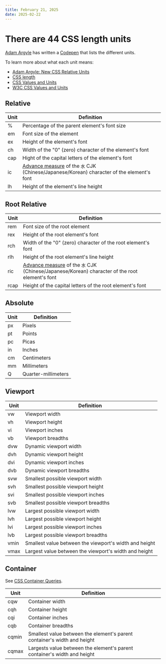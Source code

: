 ```yaml
---
title: February 21, 2025
date: 2025-02-22
---
```


# There are 44 CSS length units

[Adam Argyle](https://nerdy.dev/) has written a [Codepen](https://codepen.io/argyleink/pen/oNxbNzy) that lists the different units.

To learn more about what each unit means:
- [Adam Argyle: New CSS Relative Units](https://nerdy.dev/new-relative-units-ric-rex-rlh-and-rch)
- [CSS length](https://developer.mozilla.org/en-US/docs/Web/CSS/length)
- [CSS Values and Units](https://developer.mozilla.org/en-US/docs/Web/CSS/CSS_Values_and_Units)
- [W3C CSS Values and Units](https://www.w3.org/TR/css-values-4)

## Relative

| Unit | Definition |
|------|------------|
| % | Percentage of the parent element's font size |
| em | Font size of the element |
| ex | Height of the element's font |
| ch | Width of the "0" (zero) character of the element's font |
| cap | Hight of the capital letters of the element's font |
| ic | [Advance measure](https://developer.mozilla.org/en-US/docs/Glossary/Advance_measure) of the `水` CJK (Chinese/Japanese/Korean) character of the element's font |
| lh | Height of the element's line height |

## Root Relative

| Unit | Definition |
|------|------------|
| rem | Font size of the root element |
| rex | Height of the root element's font |
| rch | Width of the "0" (zero) character of the root element's font |
| rlh | Height of the root element's line height |
| ric | [Advance measure](https://developer.mozilla.org/en-US/docs/Glossary/Advance_measure) of the `水` CJK (Chinese/Japanese/Korean) character of the root element's font |
| rcap | Height of the capital letters of the root element's font |

## Absolute

| Unit | Definition |
|------|------------|
| px | Pixels |
| pt | Points |
| pc | Picas |
| in | Inches |
| cm | Centimeters |
| mm | Millimeters |
| Q | Quarter-millimeters |

## Viewport

| Unit | Definition |
|------|------------|
| vw | Viewport width |
| vh | Viewport height |
| vi | Viewport inches |
| vb | Viewport breadths |
| dvw | Dynamic viewport width |
| dvh | Dynamic viewport height |
| dvi | Dynamic viewport inches |
| dvb | Dynamic viewport breadths |
| svw | Smallest possible viewport width |
| svh | Smallest possible viewport height |
| svi | Smallest possible viewport inches |
| svb | Smallest possible viewport breadths |
| lvw | Largest possible viewport width |
| lvh | Largest possible viewport height |
| lvi | Largest possible viewport inches |
| lvb | Largest possible viewport breadths |
| vmin | Smallest value between the viewport's width and height |
| vmax | Largest value between the viewport's width and height |

## Container

See [CSS Container Queries](https://developer.mozilla.org/en-US/docs/Web/CSS/CSS_Container_Queries).

| Unit | Definition |
|------|------------|
| cqw | Container width |
| cqh | Container height |
| cqi | Container inches |
| cqb | Container breadths |
| cqmin | Smallest value between the element's parent container's width and height |
| cqmax | Largests value between the element's parent container's width and height |
